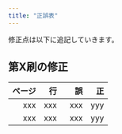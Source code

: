 ```yaml
---
title: "正誤表"
---
```


修正点は以下に追記していきます。

<!-- テスト
$$\begin{array}{ccc}
x_{11} & x_{12} & x_{13}\\
x_{21} & x_{22} & x_{23}
\end{array}$$
-->

## 第X刷の修正

| ページ     |           行|    　  誤  |     正 |
|-----------:|------------:|-----------:|-------:|
|         xxx|          xxx|         xxx|   yyy  |
|         xxx|          xxx|         xxx|   yyy  |